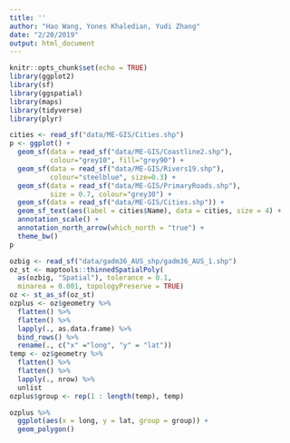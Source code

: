 ```yaml
---
title: ''
author: "Hao Wang, Yones Khaledian, Yudi Zhang"
date: "2/20/2019"
output: html_document
---
```


```r
knitr::opts_chunk$set(echo = TRUE)
library(ggplot2)
library(sf)
library(ggspatial)
library(maps)
library(tidyverse)
library(plyr)
```

```r
cities <- read_sf("data/ME-GIS/Cities.shp")
p <- ggplot() +
  geom_sf(data = read_sf("data/ME-GIS/Coastline2.shp"), 
          colour="grey10", fill="grey90") +
  geom_sf(data = read_sf("data/ME-GIS/Rivers19.shp"), 
          colour="steelblue", size=0.3) +
  geom_sf(data = read_sf("data/ME-GIS/PrimaryRoads.shp"), 
          size = 0.7, colour="grey30") +
  geom_sf(data = read_sf("data/ME-GIS/Cities.shp")) +
  geom_sf_text(aes(label = cities$Name), data = cities, size = 4) +
  annotation_scale() +
  annotation_north_arrow(which_north = "true") +
  theme_bw()
p
```
```r
ozbig <- read_sf("data/gadm36_AUS_shp/gadm36_AUS_1.shp")
oz_st <- maptools::thinnedSpatialPoly(
  as(ozbig, "Spatial"), tolerance = 0.1, 
  minarea = 0.001, topologyPreserve = TRUE)
oz <- st_as_sf(oz_st)
ozplus <- oz$geometry %>% 
  flatten() %>% 
  flatten() %>% 
  lapply(., as.data.frame) %>% 
  bind_rows() %>% 
  rename(., c("x" ="long", "y" = "lat"))
temp <- oz$geometry %>% 
  flatten() %>% 
  flatten() %>% 
  lapply(., nrow) %>% 
  unlist
ozplus$group <- rep(1 : length(temp), temp)

ozplus %>% 
  ggplot(aes(x = long, y = lat, group = group)) + 
  geom_polygon()
```

